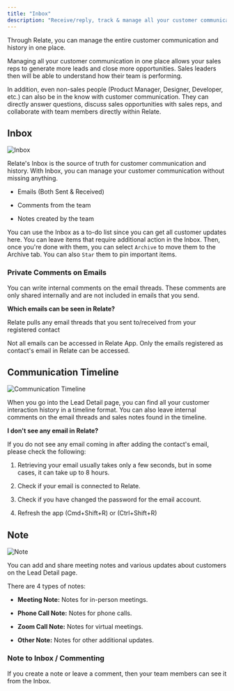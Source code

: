 ```yaml
---
title: "Inbox"
description: "Receive/reply, track & manage all your customer communication in one place!"
---
```


Through Relate, you can manage the entire customer communication and history in one place.

Managing all your customer communication in one place allows your sales reps to generate more leads and close more opportunities. Sales leaders then will be able to understand how their team is performing.

In addition, even non-sales people (Product Manager, Designer, Developer, etc.) can also be in the know with customer communication. They can directly answer questions, discuss sales opportunities with sales reps, and collaborate with team members directly within Relate.

## Inbox

![Inbox](/docs/images/fundamentals/inbox.png)

Relate's Inbox is the source of truth for customer communication and history. With Inbox, you can manage your customer communication without missing anything.

- Emails (Both Sent & Received)

- Comments from the team

- Notes created by the team

You can use the Inbox as a to-do list since you can get all customer updates here. You can leave items that require additional action in the Inbox. Then, once you're done with them, you can select `Archive` to move them to the Archive tab. You can also `Star` them to pin important items.

### Private Comments on Emails

You can write internal comments on the email threads. These comments are only shared internally and are not included in emails that you send.

<Note>

**Which emails can be seen in Relate?**

Relate pulls any email threads that you sent to/received from your registered contact

Not all emails can be accessed in Relate App. Only the emails registered as contact's email in Relate can be accessed.

</Note>

## Communication Timeline

![Communication Timeline](/docs/images/fundamentals/communication-timeline.png)

When you go into the Lead Detail page, you can find all your customer interaction history in a timeline format. You can also leave internal comments on the email threads and sales notes found in the timeline.

<Note>

**I don't see any email in Relate?**

If you do not see any email coming in after adding the contact's email, please check the following:

1. Retrieving your email usually takes only a few seconds, but in some cases, it can take up to 8 hours.

2. Check if your email is connected to Relate.

3. Check if you have changed the password for the email account.

4. Refresh the app (Cmd+Shift+R) or (Ctrl+Shift+R)

</Note>

## Note

![Note](/docs/images/fundamentals/note.png)

You can add and share meeting notes and various updates about customers on the Lead Detail page.

There are 4 types of notes:

- **Meeting Note:** Notes for in-person meetings.

- **Phone Call Note:** Notes for phone calls.

- **Zoom Call Note:** Notes for virtual meetings.

- **Other Note:** Notes for other additional updates.

### Note to Inbox / Commenting

If you create a note or leave a comment, then your team members can see it from the Inbox.
